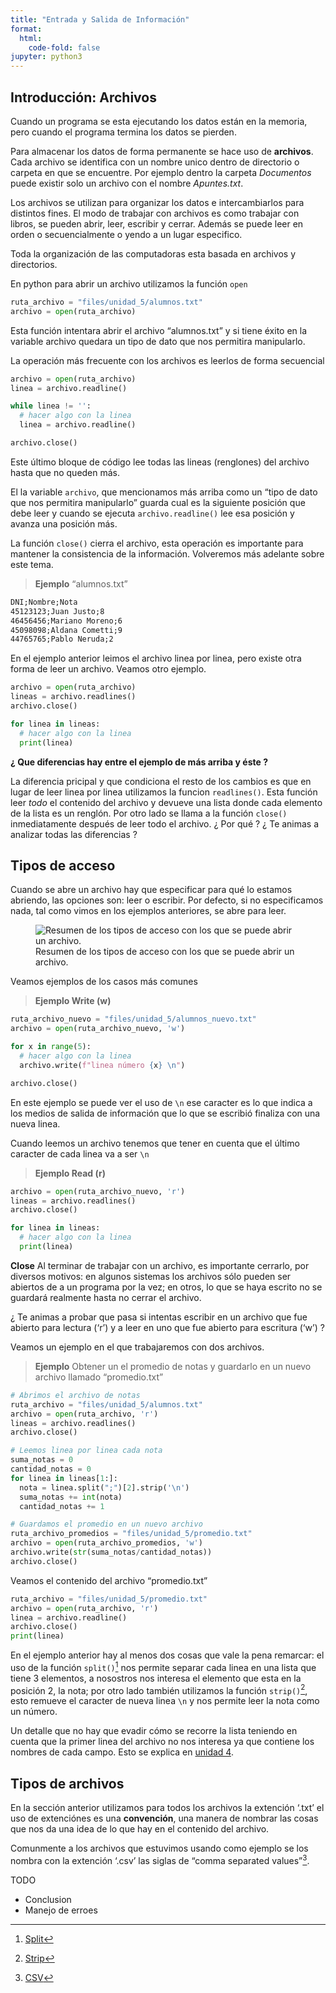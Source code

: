 ```yaml
---
title: "Entrada y Salida de Información"
format:
  html:
    code-fold: false
jupyter: python3
---
```


## Introducción: Archivos

Cuando un programa se esta ejecutando los datos están en la memoria, pero cuando el programa termina los datos se pierden. 

Para almacenar los datos de forma permanente se hace uso de **archivos**. Cada archivo se identifica con un nombre unico dentro de directorio o carpeta en que se encuentre. Por ejemplo dentro la carpeta *Documentos* puede existir solo un archivo con el nombre *Apuntes.txt*.

Los archivos se utilizan para organizar los datos e intercambiarlos para distintos fines. El modo de trabajar con archivos es como trabajar con libros, se pueden abrir, leer, escribir y cerrar. Además se puede leer en orden o secuencialmente o yendo a un lugar especifico. 

:::{.callout-note}
Toda la organización de las computadoras esta basada en archivos y directorios.
:::


En python para abrir un archivo utilizamos la función ```open```

```python
ruta_archivo = "files/unidad_5/alumnos.txt"
archivo = open(ruta_archivo)
```

Esta función intentara abrir el archivo "alumnos.txt" y si tiene éxito en la variable archivo quedara un tipo de dato que nos permitira manipularlo. 

La operación más frecuente con los archivos es leerlos de forma secuencial

```python
archivo = open(ruta_archivo)
linea = archivo.readline()

while linea != '':
  # hacer algo con la linea
  linea = archivo.readline()

archivo.close()
```

Este último bloque de código lee todas las lineas (renglones) del archivo hasta que no queden más. 

El la variable ```archivo```, que mencionamos más arriba como un "tipo de dato que nos permitira manipularlo" guarda cual es la siguiente posición que debe leer y cuando se ejecuta ```archivo.readline()``` lee esa posición y avanza una posición más.

La función ```close()``` cierra el archivo, esta operación es importante para mantener la consistencia de la información. Volveremos más adelante sobre este tema.

> **Ejemplo**
"alumnos.txt"
```txt
DNI;Nombre;Nota
45123123;Juan Justo;8
46456456;Mariano Moreno;6
45098098;Aldana Cometti;9
44765765;Pablo Neruda;2
```


En el ejemplo anterior leimos el archivo linea por linea, pero existe otra forma de leer un archivo. Veamos otro ejemplo. 


```python
archivo = open(ruta_archivo)
lineas = archivo.readlines()
archivo.close()

for linea in lineas:
  # hacer algo con la linea
  print(linea)

```

**¿ Que diferencias hay entre el ejemplo de más arriba y éste ?**

La diferencia pricipal y que condiciona el resto de los cambios es que en lugar de leer linea por linea utilizamos la funcion ```readlines()```. Esta función leer *todo* el contenido del archivo y devueve una lista donde cada elemento de la lista es un renglón. Por otro lado se llama a la función ```close()``` inmediatamente después de leer todo el archivo. ¿ Por qué ? ¿ Te animas a analizar todas las diferencias ? 


## Tipos de acceso

Cuando se abre un archivo hay que especificar para qué lo estamos abriendo, las opciones son: leer o escribir. Por defecto, si no especificamos nada, tal como vimos en los ejemplos anteriores, se abre para leer. 


![Resumen de los tipos de acceso con los que se puede abrir un archivo.](./imgs/unidad_5/tipos_acceso.png)



Veamos ejemplos de los casos más comunes

> **Ejemplo Write (w)**

```python
ruta_archivo_nuevo = "files/unidad_5/alumnos_nuevo.txt"
archivo = open(ruta_archivo_nuevo, 'w')

for x in range(5):
  # hacer algo con la linea
  archivo.write(f"linea número {x} \n")

archivo.close()
``` 

::: {.callout-tip}
En este ejemplo se puede ver el uso de ```\n``` ese caracter es lo que indica a los medios de salida de información que lo que se escribió finaliza con una nueva linea. 

Cuando leemos un archivo tenemos que tener en cuenta que el último caracter de cada linea va a ser ```\n```
:::

> **Ejemplo Read (r)**

```python
archivo = open(ruta_archivo_nuevo, 'r')
lineas = archivo.readlines()
archivo.close()

for linea in lineas:
  # hacer algo con la linea
  print(linea)

```


**Close**
Al terminar de trabajar con un archivo, es importante cerrarlo, por diversos motivos: en
algunos sistemas los archivos sólo pueden ser abiertos de a un programa por la vez; en otros, lo que se haya escrito no se guardará realmente hasta no cerrar el archivo.


::: {.callout-tip}
¿ Te animas a probar que pasa si intentas escribir en un archivo que fue abierto para lectura ('r') y a leer en uno que fue abierto para escritura ('w') ?
:::

Veamos un ejemplo en el que trabajaremos con dos archivos.

> **Ejemplo**
Obtener un el promedio de notas y guardarlo en un nuevo archivo llamado "promedio.txt"
```python
# Abrimos el archivo de notas
ruta_archivo = "files/unidad_5/alumnos.txt"
archivo = open(ruta_archivo, 'r')
lineas = archivo.readlines()
archivo.close()

# Leemos linea por linea cada nota 
suma_notas = 0
cantidad_notas = 0
for linea in lineas[1:]:
  nota = linea.split(";")[2].strip('\n')
  suma_notas += int(nota)
  cantidad_notas += 1

# Guardamos el promedio en un nuevo archivo
ruta_archivo_promedios = "files/unidad_5/promedio.txt"
archivo = open(ruta_archivo_promedios, 'w')
archivo.write(str(suma_notas/cantidad_notas))
archivo.close()
```


Veamos el contenido del archivo "promedio.txt"

```python
ruta_archivo = "files/unidad_5/promedio.txt"
archivo = open(ruta_archivo, 'r')
linea = archivo.readline()
archivo.close()
print(linea)
```

En el ejemplo anterior hay al menos dos cosas que vale la pena remarcar: el uso de la función ```split()```[^1] nos permite separar cada linea en una lista que tiene 3 elementos, a nosostros nos interesa el elemento que esta en la posición 2, la nota; por otro lado también utilizamos la función ```strip()```[^2], esto remueve el caracter de nueva linea ```\n``` y nos permite leer la nota como un número. 

Un detalle que no hay que evadir cómo se recorre la lista teniendo en cuenta que la primer linea del archivo no nos interesa ya que contiene los nombres de cada campo. Esto se explica en [unidad 4](#listas-como-secuencias).


## Tipos de archivos

En la sección anterior utilizamos para todos los archivos la extención '.txt' el uso de extenciónes es una **convención**, una manera de nombrar las cosas que nos da una idea de lo que hay en el contenido del archivo. 

Comunmente a los archivos que estuvimos usando como ejemplo se los nombra con la extención '.csv' las siglas de "comma separated values"[^3].


TODO

- Conclusion
- Manejo de erroes 

[^1]:[Split](https://docs.python.org/es/3/library/stdtypes.html#str.split)
[^2]:[Strip](https://docs.python.org/es/3/library/stdtypes.html#str.strip)
[^3]:[CSV](https://es.wikipedia.org/wiki/Valores_separados_por_comas)





